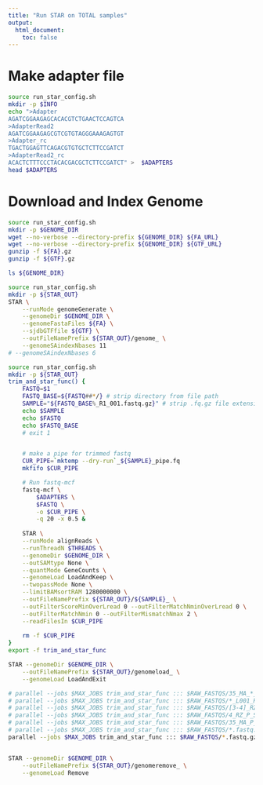 ```yaml
---
title: "Run STAR on TOTAL samples"
output:
  html_document:
    toc: false
---
```


# Make adapter file
```bash
source run_star_config.sh
mkdir -p $INFO
echo ">Adapter
AGATCGGAAGAGCACACGTCTGAACTCCAGTCA
>AdapterRead2
AGATCGGAAGAGCGTCGTGTAGGGAAAGAGTGT
>Adapter_rc
TGACTGGAGTTCAGACGTGTGCTCTTCCGATCT
>AdapterRead2_rc
ACACTCTTTCCCTACACGACGCTCTTCCGATCT" >  $ADAPTERS
head $ADAPTERS
```

# Download and Index Genome
```bash
source run_star_config.sh
mkdir -p $GENOME_DIR
wget --no-verbose --directory-prefix ${GENOME_DIR} ${FA_URL} 
wget --no-verbose --directory-prefix ${GENOME_DIR} ${GTF_URL}
gunzip -f ${FA}.gz
gunzip -f ${GTF}.gz

ls ${GENOME_DIR}
```


```bash
source run_star_config.sh
mkdir -p ${STAR_OUT}
STAR \
    --runMode genomeGenerate \
    --genomeDir $GENOME_DIR \
    --genomeFastaFiles ${FA} \
    --sjdbGTFfile ${GTF} \
    --outFileNamePrefix ${STAR_OUT}/genome_ \
    --genomeSAindexNbases 11
# --genomeSAindexNbases 6
```


```bash
source run_star_config.sh
mkdir -p ${STAR_OUT}
trim_and_star_func() {
    FASTQ=$1
    FASTQ_BASE=${FASTQ##*/} # strip directory from file path
    SAMPLE="${FASTQ_BASE%_R1_001.fastq.gz}" # strip .fq.gz file extension
    echo $SAMPLE
    echo $FASTQ
    echo $FASTQ_BASE
    # exit 1


    # make a pipe for trimmed fastq
    CUR_PIPE=`mktemp --dry-run`_${SAMPLE}_pipe.fq
    mkfifo $CUR_PIPE

    # Run fastq-mcf
    fastq-mcf \
        $ADAPTERS \
        $FASTQ \
        -o $CUR_PIPE \
        -q 20 -x 0.5 &
        
    STAR \
    --runMode alignReads \
    --runThreadN $THREADS \
    --genomeDir $GENOME_DIR \
    --outSAMtype None \
    --quantMode GeneCounts \
    --genomeLoad LoadAndKeep \
    --twopassMode None \
    --limitBAMsortRAM 1280000000 \
    --outFileNamePrefix ${STAR_OUT}/${SAMPLE}_ \
    --outFilterScoreMinOverLread 0 --outFilterMatchNminOverLread 0 \
    --outFilterMatchNmin 0 --outFilterMismatchNmax 2 \
    --readFilesIn $CUR_PIPE        
        
    rm -f $CUR_PIPE
}
export -f trim_and_star_func

STAR --genomeDir $GENOME_DIR \
    --outFileNamePrefix ${STAR_OUT}/genomeload_ \
    --genomeLoad LoadAndExit 

# parallel --jobs $MAX_JOBS trim_and_star_func ::: $RAW_FASTQS/35_MA_*_L001_R1_001.fastq.gz
# parallel --jobs $MAX_JOBS trim_and_star_func ::: $RAW_FASTQS/*_L001_R1_001.fastq.gz
# parallel --jobs $MAX_JOBS trim_and_star_func ::: $RAW_FASTQS/[3-4]_RZ_*_L001_R1_001.fastq.gz
# parallel --jobs $MAX_JOBS trim_and_star_func ::: $RAW_FASTQS/4_RZ_P_S43_L003_R1_001.fastq.gz $RAW_FASTQS/3_TOT_J_S34_L003_R1_001.fastq.gz
# parallel --jobs $MAX_JOBS trim_and_star_func ::: $RAW_FASTQS/35_MA_P_S39_L002_R1_001.fastq.gz
# parallel --jobs $MAX_JOBS trim_and_star_func ::: $RAW_FASTQS/*.fastq.gz
parallel --jobs $MAX_JOBS trim_and_star_func ::: $RAW_FASTQS/*.fastq.gz


STAR --genomeDir $GENOME_DIR \
    --outFileNamePrefix ${STAR_OUT}/genomeremove_ \
    --genomeLoad Remove
```

